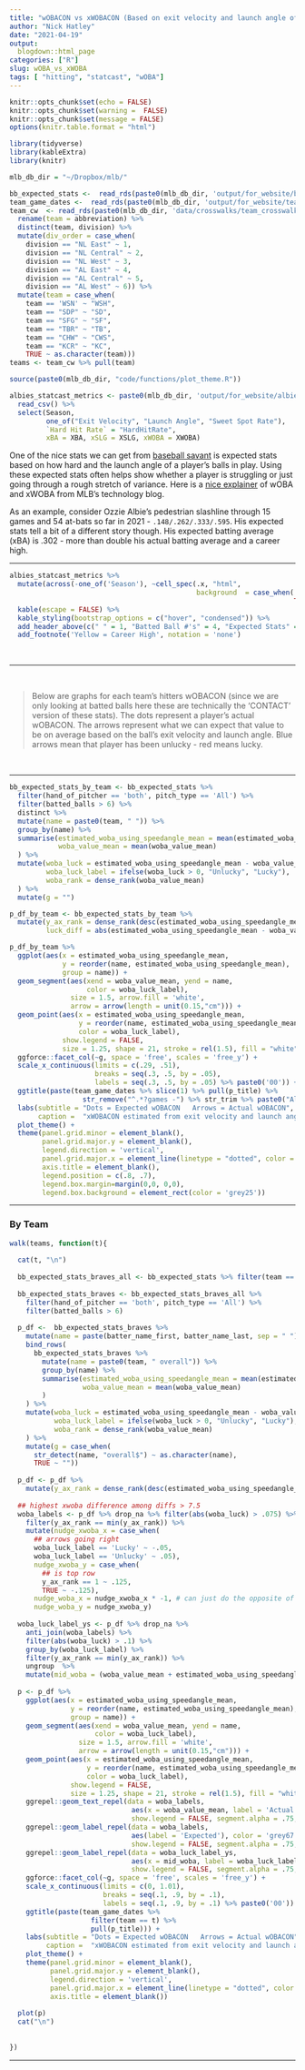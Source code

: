 ```yaml
---
title: "wOBACON vs xWOBACON (Based on exit velocity and launch angle of batted balls)"
author: "Nick Hatley"
date: "2021-04-19"
output:
  blogdown::html_page
categories: ["R"]
slug: wOBA_vs_xWOBA
tags: [ "hitting", "statcast", "wOBA"]
---
```

```r
knitr::opts_chunk$set(echo = FALSE)
knitr::opts_chunk$set(warning =  FALSE)
knitr::opts_chunk$set(message = FALSE)
options(knitr.table.format = "html")
```


```r
library(tidyverse)
library(kableExtra)
library(knitr)

mlb_db_dir = "~/Dropbox/mlb/"

bb_expected_stats <-  read_rds(paste0(mlb_db_dir, 'output/for_website/bb_expected_stats.rds'))
team_game_dates <-  read_rds(paste0(mlb_db_dir, 'output/for_website/team_game_dates.rds'))
team_cw  <- read_rds(paste0(mlb_db_dir, 'data/crosswalks/team_crosswalk_current.rds')) %>% 
  rename(team = abbreviation) %>% 
  distinct(team, division) %>% 
  mutate(div_order = case_when(
    division == "NL East" ~ 1,
    division == "NL Central" ~ 2, 
    division == "NL West" ~ 3,
    division == "AL East" ~ 4,
    division == "AL Central" ~ 5,
    division == "AL West" ~ 6)) %>% 
  mutate(team = case_when(
    team == 'WSN' ~ "WSH",
    team == "SDP" ~ "SD",
    team == "SFG" ~ "SF",
    team == "TBR" ~ "TB",
    team == "CHW" ~ "CWS",
    team == "KCR" ~ "KC",
    TRUE ~ as.character(team)))
teams <- team_cw %>% pull(team)

source(paste0(mlb_db_dir, "code/functions/plot_theme.R"))

albies_statcast_metrics <- paste0(mlb_db_dir, 'output/for_website/albies_statcast_metrics.csv') %>% 
  read_csv() %>% 
  select(Season, 
         one_of("Exit Velocity", "Launch Angle", "Sweet Spot Rate"),
         `Hard Hit Rate` = "HardHitRate",
         xBA = XBA, xSLG = XSLG, xWOBA = XWOBA)
```

One of the nice stats we can get from [baseball savant](https://baseballsavant.mlb.com/) is expected stats based on how hard and the launch angle of a player's balls in play. Using these expected stats often helps show whether a player is struggling or just going through a rough stretch of variance. Here is a [nice explainer](https://technology.mlblogs.com/an-introduction-to-expected-weighted-on-base-average-xwoba-29d6070ba52b) of wOBA and xWOBA from MLB's technology blog.   

As an example, consider Ozzie Albie's  pedestrian slashline through 15 games and 54 at-bats so far in 2021 - `.148/.262/.333/.595`. His expected stats tell a bit of a different story though. His expected batting average (xBA) is .302 - more than double his actual batting average and a career high.	 
  
***********
  
```r
albies_statcast_metrics %>% 
  mutate(across(-one_of('Season'), ~cell_spec(.x, "html",
                                              background  = case_when(.x == max(.x) ~ "yellow",
                                                                      TRUE ~ "white")))) %>% 
  kable(escape = FALSE) %>% 
  kable_styling(bootstrap_options = c("hover", "condensed")) %>% 
  add_header_above(c(" " = 1, "Batted Ball #'s" = 4, "Expected Stats" = 3))  %>% 
  add_footnote('Yellow = Career High', notation = 'none')
```
  
<br>
  
***********
   
<br>
  
> Below are graphs for each team's hitters wOBACON (since we are only looking at batted balls here these are technically the 'CONTACT' version of these stats). The dots represent a player's actual wOBACON. The arrows represent what we can expect that value to be on average based on the ball's exit velocity and launch angle. Blue arrows mean that player has been unlucky - red means lucky. 

<br>  
  
***********
  
```r
bb_expected_stats_by_team <- bb_expected_stats %>%
  filter(hand_of_pitcher == 'both', pitch_type == 'All') %>% 
  filter(batted_balls > 6) %>% 
  distinct %>% 
  mutate(name = paste0(team, " ")) %>% 
  group_by(name) %>% 
  summarise(estimated_woba_using_speedangle_mean = mean(estimated_woba_using_speedangle_mean),
            woba_value_mean = mean(woba_value_mean)
  ) %>% 
  mutate(woba_luck = estimated_woba_using_speedangle_mean - woba_value_mean,
         woba_luck_label = ifelse(woba_luck > 0, "Unlucky", "Lucky"),
         woba_rank = dense_rank(woba_value_mean)
  ) %>% 
  mutate(g = "") 

p_df_by_team <- bb_expected_stats_by_team %>%
  mutate(y_ax_rank = dense_rank(desc(estimated_woba_using_speedangle_mean)),
         luck_diff = abs(estimated_woba_using_speedangle_mean - woba_value_mean))

p_df_by_team %>% 
  ggplot(aes(x = estimated_woba_using_speedangle_mean, 
             y = reorder(name, estimated_woba_using_speedangle_mean),
             group = name)) + 
  geom_segment(aes(xend = woba_value_mean, yend = name,
                   color = woba_luck_label),
               size = 1.5, arrow.fill = 'white',
               arrow = arrow(length = unit(0.15,"cm"))) + 
  geom_point(aes(x = estimated_woba_using_speedangle_mean, 
                 y = reorder(name, estimated_woba_using_speedangle_mean),
                 color = woba_luck_label), 
             show.legend = FALSE, 
             size = 1.25, shape = 21, stroke = rel(1.5), fill = "white") + 
  ggforce::facet_col(~g, space = 'free', scales = 'free_y') + 
  scale_x_continuous(limits = c(.29, .51),
                     breaks = seq(.3, .5, by = .05),
                     labels = seq(.3, .5, by = .05) %>% paste0('00')) +
  ggtitle(paste(team_game_dates %>% slice(1) %>% pull(p_title) %>% 
                  str_remove("^.*?games -") %>% str_trim %>% paste0("All teams - games from ", .))) +
  labs(subtitle = "Dots = Expected wOBACON   Arrows = Actual wOBACON", 
       caption =  "xWOBACON estimated from exit velocity and launch angle") + 
  plot_theme() +
  theme(panel.grid.minor = element_blank(),
        panel.grid.major.y = element_blank(),
        legend.direction = 'vertical',
        panel.grid.major.x = element_line(linetype = "dotted", color = "#A4A4A4", size = .4),
        axis.title = element_blank(),
        legend.position = c(.8, .7), 
        legend.box.margin=margin(0,0, 0,0),
        legend.box.background = element_rect(color = 'grey25'))
```    
  
***********
  
### By Team
```r
walk(teams, function(t){
  
  cat(t, "\n")
  
  bb_expected_stats_braves_all <- bb_expected_stats %>% filter(team == t) %>% distinct
  
  bb_expected_stats_braves <- bb_expected_stats_braves_all %>% 
    filter(hand_of_pitcher == 'both', pitch_type == 'All') %>% 
    filter(batted_balls > 6)
  
  p_df <-  bb_expected_stats_braves %>% 
    mutate(name = paste(batter_name_first, batter_name_last, sep = " ")) %>% 
    bind_rows(
      bb_expected_stats_braves %>% 
        mutate(name = paste0(team, " overall")) %>% 
        group_by(name) %>% 
        summarise(estimated_woba_using_speedangle_mean = mean(estimated_woba_using_speedangle_mean),
                  woba_value_mean = mean(woba_value_mean)
        )
    ) %>% 
    mutate(woba_luck = estimated_woba_using_speedangle_mean - woba_value_mean,
           woba_luck_label = ifelse(woba_luck > 0, "Unlucky", "Lucky"),
           woba_rank = dense_rank(woba_value_mean)
    ) %>% 
    mutate(g = case_when(
      str_detect(name, "overall$") ~ as.character(name),
      TRUE ~ "")) 
  
  p_df <- p_df %>%
    mutate(y_ax_rank = dense_rank(desc(estimated_woba_using_speedangle_mean)))
  
  ## highest xwoba difference among diffs > 7.5
  woba_labels <- p_df %>% drop_na %>% filter(abs(woba_luck) > .075) %>% 
    filter(y_ax_rank == min(y_ax_rank)) %>% 
    mutate(nudge_xwoba_x = case_when(
      ## arrows going right
      woba_luck_label == 'Lucky' ~ -.05,
      woba_luck_label == 'Unlucky' ~ .05),
      nudge_xwoba_y = case_when(
        ## is top row
        y_ax_rank == 1 ~ .125,
        TRUE ~ -.125),
      nudge_woba_x = nudge_xwoba_x * -1, # can just do the opposite of xwoba
      nudge_woba_y = nudge_xwoba_y)
  
  woba_luck_label_ys <- p_df %>% drop_na %>% 
    anti_join(woba_labels) %>% 
    filter(abs(woba_luck) > .1) %>% 
    group_by(woba_luck_label) %>% 
    filter(y_ax_rank == min(y_ax_rank)) %>% 
    ungroup  %>% 
    mutate(mid_woba = (woba_value_mean + estimated_woba_using_speedangle_mean) / 2) 
    
  p <- p_df %>% 
    ggplot(aes(x = estimated_woba_using_speedangle_mean, 
               y = reorder(name, estimated_woba_using_speedangle_mean),
               group = name)) + 
    geom_segment(aes(xend = woba_value_mean, yend = name,
                     color = woba_luck_label),
                 size = 1.5, arrow.fill = 'white',
                 arrow = arrow(length = unit(0.15,"cm"))) + 
    geom_point(aes(x = estimated_woba_using_speedangle_mean, 
                   y = reorder(name, estimated_woba_using_speedangle_mean),
                   color = woba_luck_label), 
               show.legend = FALSE, 
               size = 1.25, shape = 21, stroke = rel(1.5), fill = "white") + 
    ggrepel::geom_text_repel(data = woba_labels,
                              aes(x = woba_value_mean, label = 'Actual'), color = 'grey67',
                              show.legend = FALSE, segment.alpha = .75, nudge_x = woba_labels$nudge_woba_x, nudge_y = woba_labels$nudge_woba_y) + 
    ggrepel::geom_label_repel(data = woba_labels,
                              aes(label = 'Expected'), color = 'grey67',
                              show.legend = FALSE, segment.alpha = .75, nudge_x = woba_labels$nudge_xwoba_x, nudge_y = woba_labels$nudge_xwoba_y) + 
    ggrepel::geom_label_repel(data = woba_luck_label_ys,
                              aes(x = mid_woba, label = woba_luck_label, color = woba_luck_label),
                              show.legend = FALSE, segment.alpha = .75, nudge_y = -.085) + 
    ggforce::facet_col(~g, space = 'free', scales = 'free_y') + 
    scale_x_continuous(limits = c(0, 1.01),
                       breaks = seq(.1, .9, by = .1),
                       labels = seq(.1, .9, by = .1) %>% paste0('00')) +
    ggtitle(paste(team_game_dates %>% 
                    filter(team == t) %>% 
                    pull(p_title))) +
    labs(subtitle = "Dots = Expected wOBACON   Arrows = Actual wOBACON", 
         caption =  "xWOBACON estimated from exit velocity and launch angle (among players with >6 batted balls)") + 
    plot_theme() +
    theme(panel.grid.minor = element_blank(),
          panel.grid.major.y = element_blank(),
          legend.direction = 'vertical',
          panel.grid.major.x = element_line(linetype = "dotted", color = "#A4A4A4", size = .4),
          axis.title = element_blank())
  
  plot(p)  
  cat("\n")
  
  
})

```
  
***********
  
